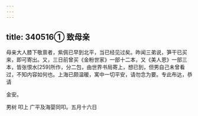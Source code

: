 ```yaml
---
---
---
```

title: 340516① 致母亲
---




母亲大人膝下敬禀者，紫佩已早到北平，当已经见过矣。昨闻三弟说，笋干已买来，即可寄出。又，三日前曾买《金粉世家》一部十二本，又《美人恩》一部三本，皆张恨水[259]所作，分二包，由世界书局寄上，想已到，但男自己未曾看过，不知内容如何也。上海已颇温暖，寓中一切平安，请勿念为要。专此布达，恭请

金安。

男树 叩上 广平及海婴同叩。五月十六日